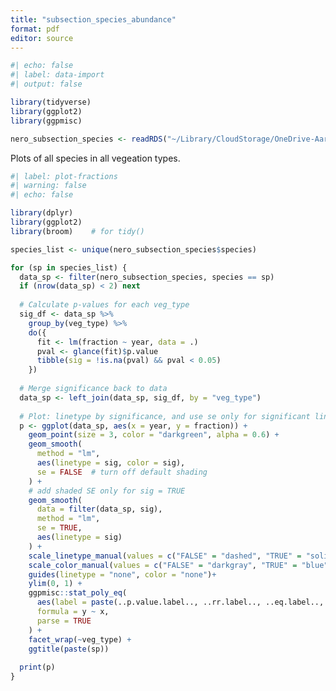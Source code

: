 ```yaml
---
title: "subsection_species_abundance"
format: pdf
editor: source
---
```


```r
#| echo: false
#| label: data-import
#| output: false

library(tidyverse)
library(ggplot2)
library(ggpmisc)

nero_subsection_species <- readRDS("~/Library/CloudStorage/OneDrive-Aarhusuniversitet/MappingPlants/01 Vegetation changes Kobbefjord/data/nmds_nero/nmds_nero/data/nero_subsection_species.rds")
```

Plots of all species in all vegeation types. 

```r
#| label: plot-fractions
#| warning: false
#| echo: false

library(dplyr)
library(ggplot2)
library(broom)    # for tidy()

species_list <- unique(nero_subsection_species$species)

for (sp in species_list) {
  data_sp <- filter(nero_subsection_species, species == sp)
  if (nrow(data_sp) < 2) next
  
  # Calculate p-values for each veg_type
  sig_df <- data_sp %>%
    group_by(veg_type) %>%
    do({
      fit <- lm(fraction ~ year, data = .)
      pval <- glance(fit)$p.value
      tibble(sig = !is.na(pval) && pval < 0.05)
    })
  
  # Merge significance back to data
  data_sp <- left_join(data_sp, sig_df, by = "veg_type")
  
  # Plot: linetype by significance, and use se only for significant lines
  p <- ggplot(data_sp, aes(x = year, y = fraction)) +
    geom_point(size = 3, color = "darkgreen", alpha = 0.6) +
    geom_smooth(
      method = "lm",
      aes(linetype = sig, color = sig),
      se = FALSE  # turn off default shading
    ) +
    # add shaded SE only for sig = TRUE
    geom_smooth(
      data = filter(data_sp, sig),
      method = "lm",
      se = TRUE,
      aes(linetype = sig)
    ) +
    scale_linetype_manual(values = c("FALSE" = "dashed", "TRUE" = "solid")) +
    scale_color_manual(values = c("FALSE" = "darkgray", "TRUE" = "blue")) +
    guides(linetype = "none", color = "none")+
    ylim(0, 1) +
    ggpmisc::stat_poly_eq(
      aes(label = paste(..p.value.label.., ..rr.label.., ..eq.label.., sep = "~~~")),
      formula = y ~ x,
      parse = TRUE
    ) +
    facet_wrap(~veg_type) +
    ggtitle(paste(sp))
  
  print(p)
}
```
